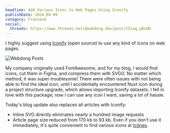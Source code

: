 ```yaml
---
headline: Add Various Icons to Web Pages Using Iconify
publishDate: 2024-04-09
category: Frontend
social:
  threads: https://www.threads.net/@webdong.dev/post/C5iwq_pBxUD
---
```


I highly suggest using [Iconify](https://iconify.design/) (open source) to use any kind of icons on web pages.

![Webdong Posts](./webdong-posts.webp)

My company originally used FontAwesome, and for my blog, I would find icons, cut them in Figma, and compress them with SVGO. No matter which method, it was super troublesome! There were often issues with not being able to find the ideal icon, until I accidentally encountered Nuxt icon during a project structure upgrade, which allows importing Iconify datasets. I fell in love with this package; now I can use any icon I want, saving a lot of hassle.

Today's blog update also replaces all articles with Iconify:

- Inline SVG directly eliminates nearly a hundred image requests
- Article page size reduced from 170 kb to 93 kb. Even if you don't use it immediately, it's quite convenient to find various icons at [Icônes](https://icones.js.org/).
